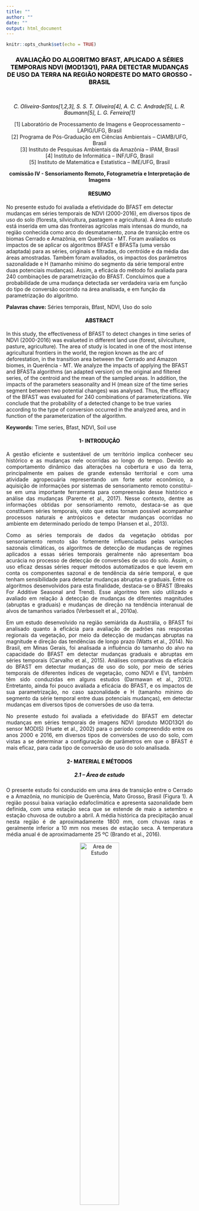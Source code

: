 ```yaml
---
title: ""
author: ""
date: ""
output: html_document
---
```


```r
knitr::opts_chunk$set(echo = TRUE)
```


<!-- -->
<h3 align="center" style="color:black;"> AVALIAÇÃO DO ALGORITMO BFAST, APLICADO A SÉRIES TEMPORAIS NDVI (MOD13Q1), PARA DETECTAR MUDANÇAS DE USO DA TERRA NA REGIÃO NORDESTE DO MATO GROSSO - BRASIL </h3>

</br>
<p style="text-align: center; color:black;">
*C. Oliveira-Santos[1,2,3], S. S. T. Oliveira[4], A. C. C. Andrade[5], L. R. Baumann[5], L. G. Ferreira[1]*
</p>

<p style="text-align: center;">
[1] Laboratório de Processamento de Imagens e Geoprocessamento – LAPIG/UFG, Brasil </br>
[2] Programa de Pós-Graduação em Ciências Ambientais – CIAMB/UFG, Brasil </br>
[3] Instituto de Pesquisas Ambientais da Amazônia – IPAM, Brasil </br>
[4] Instituto de Informática – INF/UFG, Brasil </br>
[5] Instituto de Matemática e Estatística – IME/UFG, Brasil </br>
</p>

<p style="text-align: center;">
**comissão IV - Sensoriamento Remoto, Fotogrametria e Interpretação de Imagens**
</p>

<!-- -->
<h4 align="center" style="color:black;"> RESUMO </h4>
<p style="text-align: center;">
No presente estudo foi avaliada a efetividade do BFAST em detectar mudanças em séries temporais de NDVI (2000-2016), em diversos tipos de uso do solo  (floresta, silvicultura, pastagem e agricultura). A área do estudo está inserida em uma das fronteiras agrícolas mais intensas do mundo, na região conhecida como arco do desmatamento, zona de transição entre os biomas Cerrado e Amazônia, em Querência - MT. Foram avaliados os impactos de se aplicar os algoritmos BFAST e BFASTa (uma versão adaptada) para as séries, originais e filtradas, do centróide e da média das áreas amostradas. Também foram avaliados, os impactos dos parâmetros sazonalidade e H (tamanho mínimo do segmento da série temporal entre duas potenciais mudanças). Assim, a eficácia do método foi avaliada para 240 combinações de parametrização do BFAST. Concluímos que a probabilidade de uma mudança detectada ser verdadeira varia em função do tipo de conversão ocorrido na área analisada, e em função da parametrização do algoritmo.

**Palavras chave:** Séries temporais, Bfast, NDVI, Uso do solo
</br>
</p>

<!-- -->
<h4 align="center" style="color:black;"> ABSTRACT </h4>
<p style="text-align: center;">
In this study, the effectiveness of BFAST to detect changes in time series of NDVI (2000-2016) was evalueted in different land use (forest, silviculture, pasture, agriculture). The area of study is located in one of the most intense agricultural frontiers in the world, the region known as the arc of deforestation, in the transition area between the Cerrado and Amazon biomes, in Querência - MT. We analyze the impacts of applying the BFAST and BFASTa algorithms (an adapted version) on the original and filtered series, of the centroid and the mean of the sampled areas. In addition, the impacts of the parameters seasonality and H (mean size of the time series segment between two potential changes) was analysed. Thus, the efficacy of the BFAST was evaluated for 240 combinations of parameterizations. We conclude that the probability of a detected change to be true varies according to the type of conversion occurred in the analyzed area, and in function of the parameterization of the algorithm.

**Keywords:** Time series, Bfast, NDVI, Soil use
</br>
</p>

<!-- -->
<h4 align="center" style="color:black;"> 1- INTRODUÇÃO </h4>
<p style="text-align: justify;">
A gestão eficiente e sustentável de um território implica conhecer seu histórico e as mudanças nele ocorridas ao longo do tempo. Devido ao comportamento dinâmico das alterações na cobertura e uso da terra, principalmente em países de grande extensão territorial e com uma atividade agropecuária representando um forte setor econômico, a aquisição de informações por sistemas de sensoriamento remoto constitui-se em uma importante ferramenta para compreensão desse histórico e análise das mudanças (Parente et al., 2017). Nesse contexto, dentre as informações obtidas por sensoriamento remoto, destaca-se as que constituem séries temporais, visto que estas tornam possível acompanhar processos naturais e antrópicos e detectar mudanças ocorridas no ambiente em determinado período de tempo (Hansen et al., 2013).
</p>

<p style="text-align: justify;">
Como as séries temporais de dados da vegetação obtidas por sensoriamento remoto são fortemente influenciadas pelas variações sazonais climáticas, os algoritmos de detecção de mudanças de regimes aplicados a essas séries temporais geralmente não apresentam boa acurácia no processo de detecção de conversões de uso do solo. Assim, o uso eficaz dessas séries requer métodos automatizados e que levem em conta os componentes sazonal e de tendência da série temporal, e que tenham sensibilidade para detectar mudanças abruptas e graduais. Entre os algoritmos desenvolvidos para esta finalidade, destaca-se o BFAST (Breaks For Additive Seasonal and Trend). Esse algoritmo tem sido utilizado e avaliado em relação à detecção de mudanças de diferentes magnitudes (abruptas e graduais) e mudanças de direção na tendência interanual de alvos de tamanhos variados (Verbesselt et al., 2010a).
</p>

<p style="text-align: justify;">
Em um estudo desenvolvido na região semiárida da Austrália, o BFAST foi analisado quanto  à eficácia para avaliação de padrões nas respostas regionais da vegetação, por meio da detecção de mudanças abruptas na magnitude e direção das tendências de longo prazo (Watts et al., 2014). No Brasil, em Minas Gerais, foi analisada a influência do tamanho do alvo na capacidade do BFAST em detectar mudanças graduais e abruptas em séries temporais (Carvalho et al., 2015). Análises comparativas da eficácia do BFAST em detectar mudanças de uso do solo, por meio de séries temporais de diferentes índices de vegetação, como NDVI e EVI, também têm sido conduzidas em alguns estudos (Darmawan et al., 2012). Entretanto, ainda foi pouco avaliada a eficácia do BFAST, e os impactos de sua parametrização, no caso sazonalidade e H (tamanho mínimo do segmento da série temporal entre duas potenciais mudanças), em detectar mudanças em diversos tipos de conversões de uso da terra.
</p>

<p style="text-align: justify;">
No presente estudo foi avaliada a efetividade do BFAST em detectar mudanças em séries temporais de imagens NDVI (produto MOD13Q1 do sensor MODIS) (Huete et al., 2002) para o período compreendido entre os anos 2000 e 2016, em diversos tipos de conversões de uso do solo, com vistas a se determinar a configuração de parâmetros em que o BFAST é mais eficaz, para cada tipo de conversão de uso do solo analisada.
</br>
</p>

<!-- -->
<h4 align="center" style="color:black;"> 2- MATERIAL E MÉTODOS </h4>
<!-- -->
<h5 align="center" style="color:black;"> 2.1 – Área de estudo </h5>
<p style="text-align: justify;">
O presente estudo foi conduzido em uma área de transição entre o Cerrado e a Amazônia, no município de Querência, Mato Grosso, Brasil (Figura 1). A região possui baixa variação edafoclimática e apresenta sazonalidade bem definida, com uma estação seca que se estende de maio a setembro e estação chuvosa de outubro a abril. A média histórica da precipitação anual nesta região é de aproximadamente 1800 mm, com chuvas raras e geralmente inferior a 10 mm nos meses de estação seca. A temperatura média anual é de aproximadamente 25 ºC (Brando et al., 2016).
</p>

<!-- **FIGURA 1 (ao final do arquivo / precisa formatar para esse padrão de duas colunas)** -->
<center><figure>
  <p><img src="figure/mapa_loca.jpg" style="width:50%; height:auto%;" alt="Area de Estudo">
  <figcaption style="color:darkgreen;">*Figura 1 - Área de estudo, localizada na Mesorregião nordeste de Mato Grosso (A), com destaque para as amostras selecionadas em diferentes classes de uso do solo (B). Em cada amostra foram selecionados 9 pixeis de NDVI (MOD13Q1) do Sensor MODIS (C).*</figcaption>
  </br>
</figure>
</center>

<p style="text-align: justify;">

</br>
Essa região está inserida em uma fronteira agrícola que tem sido considerada, em alguns estudos, a mais intensa do mundo nos últimos anos, e denominada arco do desmatamento. Uma das características observadas nesta região é a alta taxa de conversões de uso do solo, cenário favorável ao desenvolvimento do estudo aqui proposto.
</p>

<!-- -->
<h5 align="center" style="color:black;"> 2.2 – Desenho amostral </h5>
<p style="text-align: justify;">
Foram estabelecidas 62 áreas amostrais, com os respectivos históricos de transições do uso conhecidos. Essas áreas compreenderam seis classes de cobertura do solo: duas classes controles (floresta nativa e floresta plantada, aqui representada por uma área de silvicultura-seringal) e quatro classes com diferentes mudanças de cobertura do solo (conversão de floresta para pastagem, conversão de pastagem para soja, conversão de soja para soja e milho, e conversão de soja para seringal). Cada amostra consistiu em aproximadamente 52 ha, em um quadrado de 750 por 750 metros, correspondendo a uma matriz de 9 pixels do produto MOD13Q1 (Figura 1).
</p>

<!-- -->
<h5 align="center" style="color:black;"> 2.3 – Análises </h5>
<p style="text-align: justify;">
O BFAST é um algoritmo genérico voltado a detecção de múltiplas mudanças nos componentes sazonalidade e tendências de séries temporais. Neste algoritmo, a série temporal é decomposta em três componentes: tendência (Tt), sazonalidade (St), e ruído (et), utilizando o procedimento STL – Seasonal-Trend decomposition para decompor a série temporal. Sua fórmula pode ser expressa como:
<p style="text-align: center;">
*Yt=Tt+St+et,t=1,...,n(1)                                  (1)*
</p>

<p style="text-align: justify;">
onde: Yt são os dados observados no tempo t, Tt é o componente de tendência, St é o componente sazonal, e et é o restante do componente ou ruído. As mudanças são detectadas através da identificação de pontos de quebra (alterações graduais ou abruptas) resultantes da análise dos componentes sazonalidade e tendência (Figura 2). 
</p>

<center><figure>
  <p><img src="figure/bfast.png" style="width:50%; height:auto%;" alt="Area de Estudo">
  <figcaption style="color:darkgreen;">*Figura 2 -  componentes do BFAST; série temporal de NDVI (Yt), componente sazonalidade harmônica da série (St), componente tendência da série histórica (Tt) com breakpoints detectados em destaque, e componente resíduo (et).*</figcaption>
  </br>
</figure>
</center>

<p style="text-align: justify;">
O BFAST pode ser parametrizado quanto (i) ao seguimento mínimo da série temporal entre duas quebras potenciais (H) e (ii) quanto ao tipo de sazonalidade, que pode ser do tipo Harmônica, Dummy ou None (nenhuma) (Verbesselt et al., 2010b).
</p>

<p style="text-align: justify;">
Os impactos de possíveis ruídos presentes nas séries temporais foram avaliados utilizando o filtro de wavelet. E para reduzir a sensibilidade do BFAST à mudanças de baixa magnitude, geralmente associadas a fatores climáticos, foi desenvolvida e avaliada uma adaptação do algoritmo, denominada BFASTa, a qual não considera o coeficiente angular no processo de detecção de mudanças de regimes na série. Analisou-se também se existem diferenças significativas em se utilizar o centróide ou a média de valores NDVI de cada área amostral.
</p>

<p style="text-align: justify;">
Para as séries temporais de NDVI, considerando o centróide e a média de cada área, os algoritmos BFAST e BFASTa foram executados para séries originais e filtradas com wavelets, com todos os parâmetros de sazonalidade (dummy, nenhuma e harmônica) e variando o H de 6 meses a 5 anos, em intervalos de seis meses, totalizando 240 combinações para cada pixel.
</br>
</p>

<!-- -->
<h4 align="center" style="color:black;"> 4- RESULTADOS E DISCUSSÃO </h4>
<p style="text-align: justify;">
O uso de diferentes parâmetros de sazonalidade e também, o uso de centróide ou a média de NDVI não apresentaram efeito significativo na eficácia do método (χ2: p-valor = 1 e p-valor=0,10, respectivamente), de modo que para as análises seguintes foi considerada a sazonalidade harmônica, que é o parâmetro de sazonalidade padrão do algoritmo, e o NDVI do centróide, que tem menor custo computacional. Um dos fatores que podem ter contribuído para estes resultados é o fato de a área ser considerada homogênea, tanto em suas características edáficas e climáticas, quanto em sua composição espacial.
</p>

<p style="text-align: justify;">
O parâmetro H, o filtro wavelet e o BFASTa apresentaram forte impacto sobre a eficácia do algoritmo em detectar mudanças nas séries temporais de NDVI (Figura 3). Quanto menor o H, maior a sensibilidade do método à mudanças de pequena magnitude. Assim, o número de mudanças detectadas diminuiu com o aumento do H (H(1 ano)  = 277  e H(5 ano) = 58). A detecção de mudanças nas séries filtradas com wavelets foi 65% menor que nas séries originais, o que deve estar relacionado ao fato de a suavização da série remover ruídos, reduzindo a detecção de mudanças de baixa magnitudes.
</p>


<center><figure>
  <p><img src="figure/BKP_by_alg.png" style="width:50%; height:auto%;" alt="Area de Estudo">
  <figcaption style="color:darkgreen;">*Figura 3 - O número de mudanças detectadas para cada algoritmo, aplicado à séries filtradas e não filtradas, em todas as variações de H (intervalo mínimo entre duas mudanças potenciais)  (wlt = Wavelets).*</figcaption>
  </br>
</figure>
</center>


<p style="text-align: justify;">
Nas áreas controles, floresta e seringal, onde não houveram mudanças antrópicas durante o período avaliado, o algoritmo apresentou boa acurácia. Para a floresta, a eficácia média foi de 98%, havendo alguns erros de comissões para os H de seis meses e um ano, provavelmente relacionadas a variações na sazonalidade climática, ou a ruídos, haja vista que o BFAST para a série filtrada apresentou 100% de eficácia (tabela 1). Para o seringal, a eficácia foi menor, havendo um maior número de falsos positivos, onde novamente o BFAST com as séries filtradas foi mais eficiente (83%), sugerindo que ao considerar o coeficiente angular, o algoritmo se torna mais robusto a variações no clima. Essas áreas de seringa tem alta amplitude de sazonalidade no NDVI, comparada a floresta nativa, pois apresentam alta deciduidade, perdendo a maior parte de suas folhas durante o período de seca, o que contribui para detecção de falsos positivos em combinações do algoritmo mais sensíveis às mudanças de baixa magnitude. 
</p>



|          | H (0,5-1,5) | H (2,0-2,5) | H (3,5-5,0) |
|:---------|------------:|------------:|------------:|
|BFASTa    |       0,17  |       0,05  |       0,19  |
|BFASTa wlt|       0,10  |       0,06  |       0,16  |
|BFAST     |       0,09  |       0,04  |       0,06  |
|BFAST wlt |       0,00  |       0,00  |       0,00  |


<!--
<p style="text-align: center;">
TABRLA 1
</p>
-->

<p style="text-align: justify;">
Nas áreas com conversões de uso, os algoritmos foram menos eficazes, sendo afetados principalmente por erros de comissão. A probabilidade de uma mudança detectada ser verdadeira variou em função do tipo de conversão e dos parâmetros já descritos.
</p>

<p style="text-align: justify;">
As melhores combinações de parâmetros observadas foram; (1) para mudanças de magnitude alta como transição floresta - pastagem: BFASTa + H(alto) + Wavelets, (2) mudanças de magnitude média como transição pastagem - soja: BFASTa + H(baixo - médio) + Wavelets e (3) mudanças de magnitude baixa como transição soja - soja e milho: BFASTa + H( médio) + Wavelets.
</br>
</p>

<!-- -->
<h4 align="center" style="color:black;"> 5- CONCLUSÕES </h4>
<p style="text-align: justify;">
Com esse estudo, concluímos que é possível parametrizar o BFAST em uma combinação que aumenta substancialmente sua eficácia em detectar mudanças de regimes em séries temporais de imagens NDVI (MOD13Q1).
</p>

<p style="text-align: justify;">
Os parâmetros de sazonalidade e o uso de séries temporais de pixel ou séries médias de áreas não afetam o desempenho do método; vale ressaltar que as áreas aqui analisadas apresentam alto grau de homogeneidade espacial e edafoclimática.
</p>

<p style="text-align: justify;">
A suavização da série temporal, com filtro wavelet, o aumento do H (segmento mínimo entre duas mudanças potenciais) e o uso do BFASTa resultam em maior eficácia do algoritmo.
</p>

<p style="text-align: justify;">
Parametrizações que aumentam a probabilidade de acertos na detecção de mudanças apresentam um custo em termos de erros de omissão. Estudos em escala regional pode contribuir para o melhor entendimento da eficácia do algoritmo.
</br>
</p>

<!-- -->
<h4 align="center" style="color:black;"> AGRADECIMENTOS </h4>
<p style="text-align: justify;">
Este estudo se insere no âmbito da iniciativa MapBiomas, apoiada pela The Nature Conservancy. Agradecemos a FAPEG (Fundação de Apoio a Pesquisa no Estado de Goiás) por conceder bolsa de estudo (doutorado) ao primeiro autor.
</br>
</p>

<!-- -->
<h4 align="center" style="color:black;"> REFERÊNCIAS BIBLIOGRÁFICAS </h4>
<p style="text-align: justify;">
Brando, P. M.; Oliveira-Santos, C.; Rocha, W.; Cury, R.; Coe, M. T.; Effects of experimental fuel additions on fire intensity and severity: unexpected carbon resilience of a neotropical forest. Global Change Biology, Vol. 22, Nº. 7, pp. 2516-2525.
</br>
Carvalho, N. S.; Souza, C. G. e L. M. T. Carvalho, 2015. Influência da área do objeto no comportamento temporal de áreas de desmatamento, utilizando imagens MODIS/NDVI. Anais XVII Simpósio Brasileiro de Sensoriamento Remoto - SBSR, João Pessoa-PB, Brasil, pp. 4033-4040.
</br>
Darmawan, Y. e P. Sofan, 2012. Comparison of the vegetation indices to detect the tropical rain forest changes using Breaks for Additive Seasonal and Trend (BFAST) Model. International Journal of Remote Sensing and Earth Sciences (IJReSES), Vol. 9, Nº. 1, pp. 21-34.
</br>
Hansen, Matthew C. et al., 2013. High-resolution global maps of 21st-century forest cover change. Science, Vol. 342, Nº 6160, pp. 850-853.
</br>
Huete, A; Didan, K; Miura, T; Rodriguez, E.P; Gao, X e L. G. Ferreira, 2002. Overview of the radiometric and biophysical performance of the MODIS vegetation indices. Remote Sensing of Environment, Vol. 83, Nº1, pp. 195-213.
</br>
Parente, L.; Ferreira, L.; Faria, A., Nogueira, S., Araújo, F.; Teixeira, L. e S. Hagen, 2017. Monitoring the brazilian pasturelands: A new mapping approach based on the landsat 8 spectral and temporal domains. International Journal of Applied Earth Observation and Geoinformation,  Vol. 62, Nº Supplement C, pp. 135-143.
</br>
Verbesselt, J.; Hyndman, R.; Newnham, G. e D. Culvenor, 2010a. Detecting trend and seasonal changes in satellite image time series. Remote sensing of Environment, Vol. 114, Nº 1, pp. 106-115.
</br>
Verbesselt, J.; Hyndman, R.; Newnham, G. e D. Culvenor, 2010b. Break Detection In The Seasonal And Trend Component Of A Univariate Time Series,  CRAN, https://cran.rproject.org/web/packages/bfast/index.html
</br>
Watts, Laura M.; Laffan E W. Shawn, 2014. Effectiveness of the BFAST algorithm for detecting vegetation response patterns in a semi-arid region. Remote Sensing of Environment, Vol. 154, Nº 1, pp. 234-245.
</br>
</p>
